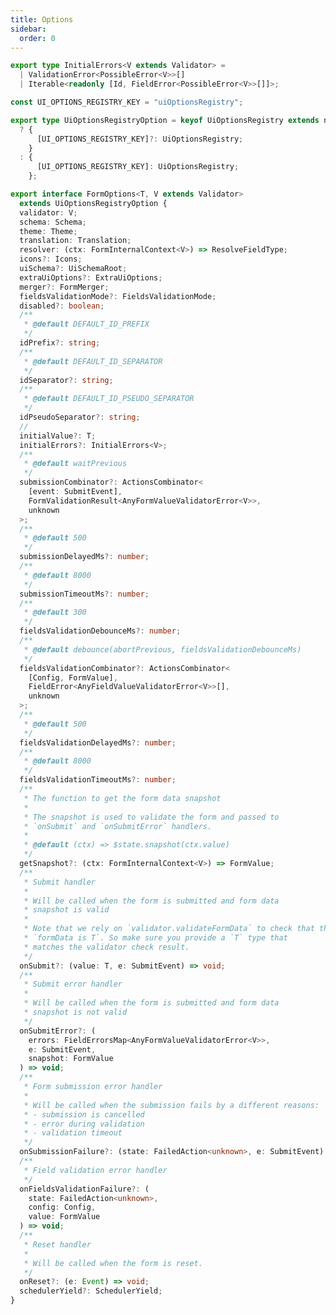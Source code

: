 ```yaml
---
title: Options
sidebar:
  order: 0
---
```


```typescript
export type InitialErrors<V extends Validator> =
  | ValidationError<PossibleError<V>>[]
  | Iterable<readonly [Id, FieldError<PossibleError<V>>[]]>;

const UI_OPTIONS_REGISTRY_KEY = "uiOptionsRegistry";

export type UiOptionsRegistryOption = keyof UiOptionsRegistry extends never
  ? {
      [UI_OPTIONS_REGISTRY_KEY]?: UiOptionsRegistry;
    }
  : {
      [UI_OPTIONS_REGISTRY_KEY]: UiOptionsRegistry;
    };

export interface FormOptions<T, V extends Validator>
  extends UiOptionsRegistryOption {
  validator: V;
  schema: Schema;
  theme: Theme;
  translation: Translation;
  resolver: (ctx: FormInternalContext<V>) => ResolveFieldType;
  icons?: Icons;
  uiSchema?: UiSchemaRoot;
  extraUiOptions?: ExtraUiOptions;
  merger?: FormMerger;
  fieldsValidationMode?: FieldsValidationMode;
  disabled?: boolean;
  /**
   * @default DEFAULT_ID_PREFIX
   */
  idPrefix?: string;
  /**
   * @default DEFAULT_ID_SEPARATOR
   */
  idSeparator?: string;
  /**
   * @default DEFAULT_ID_PSEUDO_SEPARATOR
   */
  idPseudoSeparator?: string;
  //
  initialValue?: T;
  initialErrors?: InitialErrors<V>;
  /**
   * @default waitPrevious
   */
  submissionCombinator?: ActionsCombinator<
    [event: SubmitEvent],
    FormValidationResult<AnyFormValueValidatorError<V>>,
    unknown
  >;
  /**
   * @default 500
   */
  submissionDelayedMs?: number;
  /**
   * @default 8000
   */
  submissionTimeoutMs?: number;
  /**
   * @default 300
   */
  fieldsValidationDebounceMs?: number;
  /**
   * @default debounce(abortPrevious, fieldsValidationDebounceMs)
   */
  fieldsValidationCombinator?: ActionsCombinator<
    [Config, FormValue],
    FieldError<AnyFieldValueValidatorError<V>>[],
    unknown
  >;
  /**
   * @default 500
   */
  fieldsValidationDelayedMs?: number;
  /**
   * @default 8000
   */
  fieldsValidationTimeoutMs?: number;
  /**
   * The function to get the form data snapshot
   *
   * The snapshot is used to validate the form and passed to
   * `onSubmit` and `onSubmitError` handlers.
   *
   * @default (ctx) => $state.snapshot(ctx.value)
   */
  getSnapshot?: (ctx: FormInternalContext<V>) => FormValue;
  /**
   * Submit handler
   *
   * Will be called when the form is submitted and form data
   * snapshot is valid
   *
   * Note that we rely on `validator.validateFormData` to check that the
   * `formData is T`. So make sure you provide a `T` type that
   * matches the validator check result.
   */
  onSubmit?: (value: T, e: SubmitEvent) => void;
  /**
   * Submit error handler
   *
   * Will be called when the form is submitted and form data
   * snapshot is not valid
   */
  onSubmitError?: (
    errors: FieldErrorsMap<AnyFormValueValidatorError<V>>,
    e: SubmitEvent,
    snapshot: FormValue
  ) => void;
  /**
   * Form submission error handler
   *
   * Will be called when the submission fails by a different reasons:
   * - submission is cancelled
   * - error during validation
   * - validation timeout
   */
  onSubmissionFailure?: (state: FailedAction<unknown>, e: SubmitEvent) => void;
  /**
   * Field validation error handler
   */
  onFieldsValidationFailure?: (
    state: FailedAction<unknown>,
    config: Config,
    value: FormValue
  ) => void;
  /**
   * Reset handler
   *
   * Will be called when the form is reset.
   */
  onReset?: (e: Event) => void;
  schedulerYield?: SchedulerYield;
}
```
